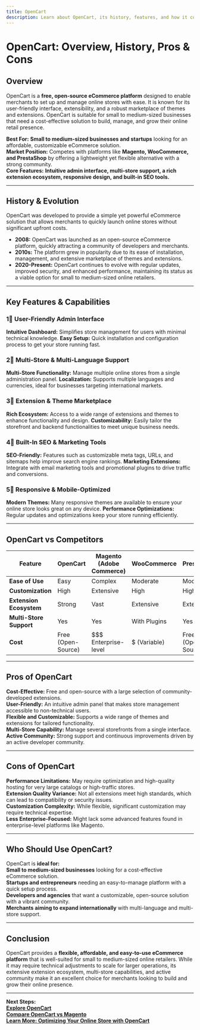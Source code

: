 ```yaml
---
title: OpenCart
description: Learn about OpenCart, its history, features, and how it compares to other eCommerce platforms.
---
```


# **OpenCart: Overview, History, Pros & Cons**

## **Overview**  
OpenCart is a **free, open-source eCommerce platform** designed to enable merchants to set up and manage online stores with ease. It is known for its user-friendly interface, extensibility, and a robust marketplace of themes and extensions. OpenCart is suitable for small to medium-sized businesses that need a cost-effective solution to build, manage, and grow their online retail presence.

 **Best For:** **Small to medium-sized businesses and startups** looking for an affordable, customizable eCommerce solution.  
 **Market Position:** Competes with platforms like **Magento, WooCommerce, and PrestaShop** by offering a lightweight yet flexible alternative with a strong community.  
 **Core Features:** **Intuitive admin interface, multi-store support, a rich extension ecosystem, responsive design, and built-in SEO tools.**

---

## **History & Evolution**  
OpenCart was developed to provide a simple yet powerful eCommerce solution that allows merchants to quickly launch online stores without significant upfront costs.

- **2008:** OpenCart was launched as an open-source eCommerce platform, quickly attracting a community of developers and merchants.
- **2010s:** The platform grew in popularity due to its ease of installation, management, and extensive marketplace of themes and extensions.
- **2020-Present:** OpenCart continues to evolve with regular updates, improved security, and enhanced performance, maintaining its status as a viable option for small to medium-sized online retailers.

---

## **Key Features & Capabilities**

### **1⃣ User-Friendly Admin Interface**
 **Intuitive Dashboard:** Simplifies store management for users with minimal technical knowledge.
 **Easy Setup:** Quick installation and configuration process to get your store running fast.

### **2⃣ Multi-Store & Multi-Language Support**
 **Multi-Store Functionality:** Manage multiple online stores from a single administration panel.
 **Localization:** Supports multiple languages and currencies, ideal for businesses targeting international markets.

### **3⃣ Extension & Theme Marketplace**
 **Rich Ecosystem:** Access to a wide range of extensions and themes to enhance functionality and design.
 **Customizability:** Easily tailor the storefront and backend functionalities to meet unique business needs.

### **4⃣ Built-In SEO & Marketing Tools**
 **SEO-Friendly:** Features such as customizable meta tags, URLs, and sitemaps help improve search engine rankings.
 **Marketing Extensions:** Integrate with email marketing tools and promotional plugins to drive traffic and conversions.

### **5⃣ Responsive & Mobile-Optimized**
 **Modern Themes:** Many responsive themes are available to ensure your online store looks great on any device.
 **Performance Optimizations:** Regular updates and optimizations keep your store running efficiently.

---

## **OpenCart vs Competitors**

| Feature                   | OpenCart          | Magento (Adobe Commerce) | WooCommerce       | PrestaShop       |
|---------------------------|-------------------|--------------------------|-------------------|------------------|
| **Ease of Use**           |  Easy           |  Complex               |  Moderate       |  Moderate      |
| **Customization**         |  High           |  Extensive             |  High           |  High          |
| **Extension Ecosystem**   |  Strong         |  Vast                  |  Extensive      |  Extensive     |
| **Multi-Store Support**   |  Yes            |  Yes                   |  With Plugins   |  Yes           |
| **Cost**                  |  Free (Open-Source) | $$$ Enterprise-level   | $ (Variable)      |  Free (Open-Source) |

---

## **Pros of OpenCart**  
 **Cost-Effective:** Free and open-source with a large selection of community-developed extensions.  
 **User-Friendly:** An intuitive admin panel that makes store management accessible to non-technical users.  
 **Flexible and Customizable:** Supports a wide range of themes and extensions for tailored functionality.  
 **Multi-Store Capability:** Manage several storefronts from a single interface.  
 **Active Community:** Strong support and continuous improvements driven by an active developer community.

---

## **Cons of OpenCart**  
 **Performance Limitations:** May require optimization and high-quality hosting for very large catalogs or high-traffic stores.  
 **Extension Quality Variance:** Not all extensions meet high standards, which can lead to compatibility or security issues.  
 **Customization Complexity:** While flexible, significant customization may require technical expertise.  
 **Less Enterprise-Focused:** Might lack some advanced features found in enterprise-level platforms like Magento.

---

## **Who Should Use OpenCart?**  
OpenCart is **ideal for:**  
 **Small to medium-sized businesses** looking for a cost-effective eCommerce solution.  
 **Startups and entrepreneurs** needing an easy-to-manage platform with a quick setup process.  
 **Developers and agencies** that want a customizable, open-source solution with a vibrant community.  
 **Merchants aiming to expand internationally** with multi-language and multi-store support.

---

## **Conclusion**  
OpenCart provides a **flexible, affordable, and easy-to-use eCommerce platform** that is well-suited for small to medium-sized online retailers. While it may require technical adjustments to scale for larger operations, its extensive extension ecosystem, multi-store capabilities, and active community make it an excellent choice for merchants looking to build and grow their online presence.

---

 **Next Steps:**  
 **[Explore OpenCart](https://www.opencart.com/)**  
 **[Compare OpenCart vs Magento](#)**  
 **[Learn More: Optimizing Your Online Store with OpenCart](#)**
